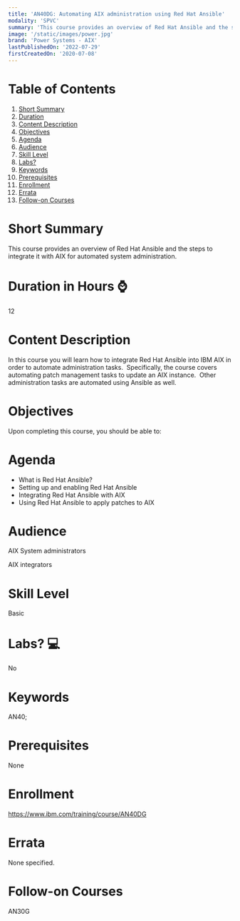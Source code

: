 ```yaml
---
title: 'AN40DG: Automating AIX administration using Red Hat Ansible'
modality: 'SPVC'
summary: 'This course provides an overview of Red Hat Ansible and the steps to integrate it with AIX for automated system administration.'
image: '/static/images/power.jpg'
brand: 'Power Systems - AIX'
lastPublishedOn: '2022-07-29'
firstCreatedOn: '2020-07-08'
---
```

# Table of Contents
1.  [Short Summary](#short-summary)
2.  [Duration](#duration-in-hours-)
3.  [Content Description](#content-description)
4.  [Objectives](#objectives)
5.  [Agenda](#agenda)
6.  [Audience](#audience)
7.  [Skill Level](#skill-level)
8.  [Labs?](#labs-)
9.  [Keywords](#keywords)
10. [Prerequisites](#prerequisites)
11. [Enrollment](#enrollment)
12. [Errata](#errata)
13. [Follow-on Courses](#follow-on-courses)

# Short Summary
This course provides an overview of Red Hat Ansible and the steps to integrate it with AIX for automated system administration.

# Duration in Hours ⌚
12

# Content Description
In this course you will learn how to integrate Red Hat Ansible into IBM AIX in order to automate administration tasks.  Specifically, the course covers automating patch management tasks to update an AIX instance.  Other administration tasks are automated using Ansible as well.



# Objectives
Upon completing this course, you should be able to:



# Agenda
* What is Red Hat Ansible?
* Setting up and enabling Red Hat Ansible
* Integrating Red Hat Ansible with AIX
* Using Red Hat Ansible to apply patches to AIX


# Audience
AIX System administrators

AIX integrators



# Skill Level
Basic               

# Labs? 💻
No

# Keywords
AN40;

# Prerequisites
None



# Enrollment
https://www.ibm.com/training/course/AN40DG

# Errata
None specified.

# Follow-on Courses
AN30G

